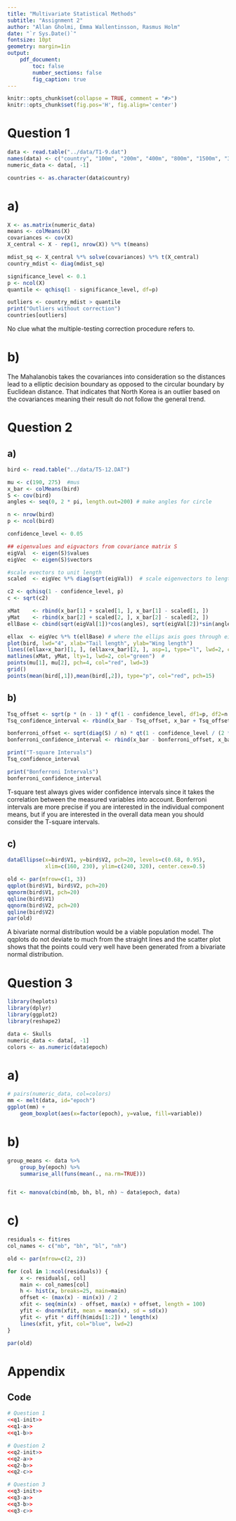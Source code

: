 ```yaml
---
title: "Multivariate Statistical Methods"
subtitle: "Assignment 2"
author: "Allan Gholmi, Emma Wallentinsson, Rasmus Holm"
date: "`r Sys.Date()`"
fontsize: 10pt
geometry: margin=1in
output:
    pdf_document:
        toc: false
        number_sections: false
        fig_caption: true
---
```


```r
knitr::opts_chunk$set(collapse = TRUE, comment = "#>")
knitr::opts_chunk$set(fig.pos='H', fig.align='center')
```

# Question 1

```r
data <- read.table("../data/T1-9.dat")
names(data) <- c("country", "100m", "200m", "400m", "800m", "1500m", "3000m", "marathon")
numeric_data <- data[, -1]

countries <- as.character(data$country)
```

# a)

```r
X <- as.matrix(numeric_data)
means <- colMeans(X)
covariances <- cov(X)
X_central <- X - rep(1, nrow(X)) %*% t(means)

mdist_sq <- X_central %*% solve(covariances) %*% t(X_central)
country_mdist <- diag(mdist_sq)

significance_level <- 0.1
p <- ncol(X)
quantile <- qchisq(1 - significance_level, df=p)

outliers <- country_mdist > quantile
print("Outliers without correction")
countries[outliers]
```

No clue what the multiple-testing correction procedure refers to.

# b)

The Mahalanobis takes the covariances into consideration so the distances lead to a elliptic decision boundary as opposed to the circular boundary by Euclidean distance. That indicates that North Korea is an outlier based on the covariances meaning their result do not follow the general trend.

\newpage

# Question 2

## a)

```r
bird <- read.table("../data/T5-12.DAT")

mu <- c(190, 275)  #mus
x_bar <- colMeans(bird)
S <- cov(bird)
angles <- seq(0, 2 * pi, length.out=200) # make angles for circle

n <- nrow(bird)
p <- ncol(bird)

confidence_level <- 0.05

## eigenvalues and eigvactors from covariance matrix S
eigVal  <- eigen(S)$values
eigVec  <- eigen(S)$vectors

#scale evectors to unit length
scaled  <- eigVec %*% diag(sqrt(eigVal))  # scale eigenvectors to length = square-root

c2 <- qchisq(1 - confidence_level, p)
c <- sqrt(c2)

xMat    <- rbind(x_bar[1] + scaled[1, ], x_bar[1] - scaled[1, ])
yMat    <- rbind(x_bar[2] + scaled[2, ], x_bar[2] - scaled[2, ])
ellBase <- cbind(sqrt(eigVal[1])*cos(angles), sqrt(eigVal[2])*sin(angles)) # making a circle base...

ellax  <- eigVec %*% t(ellBase) # where the ellips axis goes through eigenvectors.
plot(bird, lwd="4", xlab="Tail length", ylab="Wing length")
lines((ellax+x_bar)[1, ], (ellax+x_bar)[2, ], asp=1, type="l", lwd=2, col="blue")
matlines(xMat, yMat, lty=1, lwd=2, col="green")  #
points(mu[1], mu[2], pch=4, col="red", lwd=3)
grid()
points(mean(bird[,1]),mean(bird[,2]), type="p", col="red", pch=15)
```

## b)

```r
Tsq_offset <- sqrt(p * (n - 1) * qf(1 - confidence_level, df1=p, df2=n - p) / (n - p) * diag(S) / n)
Tsq_confidence_interval <- rbind(x_bar - Tsq_offset, x_bar + Tsq_offset)

bonferroni_offset <- sqrt(diag(S) / n) * qt(1 - confidence_level / (2 * p), df=n - 1)
bonferroni_confidence_interval <- rbind(x_bar - bonferroni_offset, x_bar + bonferroni_offset)

print("T-square Intervals")
Tsq_confidence_interval

print("Bonferroni Intervals")
bonferroni_confidence_interval
```

T-square test always gives wider confidence intervals since it takes the correlation between the measured variables into account. Bonferroni intervals are more precise if you are interested in the individual component means, but if you are interested in the overall data mean you should consider the T-square intervals.

## c)

```r
dataEllipse(x=bird$V1, y=bird$V2, pch=20, levels=c(0.68, 0.95),
            xlim=c(160, 230), ylim=c(240, 320), center.cex=0.5)

old <- par(mfrow=c(1, 3))
qqplot(bird$V1, bird$V2, pch=20)
qqnorm(bird$V1, pch=20)
qqline(bird$V1)
qqnorm(bird$V2, pch=20)
qqline(bird$V2)
par(old)
```

A bivariate normal distribution would be a viable population model. The qqplots do not deviate to much from the straight lines and the scatter plot shows that the points could very well have been generated from a bivariate normal distribution.

\newpage

# Question 3

```r
library(heplots)
library(dplyr)
library(ggplot2)
library(reshape2)

data <- Skulls
numeric_data <- data[, -1]
colors <- as.numeric(data$epoch)
```

# a)

```r
# pairs(numeric_data, col=colors)
mm <- melt(data, id="epoch")
ggplot(mm) +
    geom_boxplot(aes(x=factor(epoch), y=value, fill=variable))
```

# b)

```r
group_means <- data %>%
    group_by(epoch) %>%
    summarise_all(funs(mean(., na.rm=TRUE)))


fit <- manova(cbind(mb, bh, bl, nh) ~ data$epoch, data)
```

# c)

```r
residuals <- fit$res
col_names <- c("mb", "bh", "bl", "nh")

old <- par(mfrow=c(2, 2))

for (col in 1:ncol(residuals)) {
    x <- residuals[, col]
    main <- col_names[col]
    h <- hist(x, breaks=25, main=main)
    offset <- (max(x) - min(x)) / 2
    xfit <- seq(min(x) - offset, max(x) + offset, length = 100)
    yfit <- dnorm(xfit, mean = mean(x), sd = sd(x))
    yfit <- yfit * diff(h$mids[1:2]) * length(x)
    lines(xfit, yfit, col="blue", lwd=2)
}

par(old)
```

\newpage

# Appendix

## Code

```r
# Question 1
<<q1-init>>
<<q1-a>>
<<q1-b>>

# Question 2
<<q2-init>>
<<q2-a>>
<<q2-b>>
<<q2-c>>

# Question 3
<<q3-init>>
<<q3-a>>
<<q3-b>>
<<q3-c>>
```
